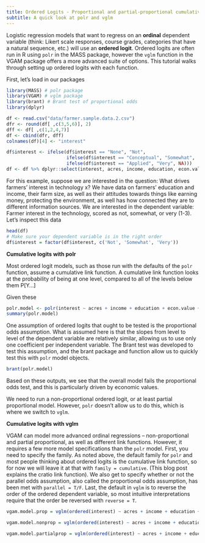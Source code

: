 ```yaml
---
title: Ordered Logits - Proportional and partial-proportional cumulative models
subtitle: A quick look at polr and vglm
---
```


Logistic regression models that want to regress on an **ordinal** dependent variable (think: Likert scale responses, course grades, categories that have a natural sequence, etc.) will use an **ordered logit**. Ordered logits are often run in R using `polr` in the MASS package, however the `vglm` function in the VGAM package offers a more advanced suite of options. This tutorial walks through setting up ordered logits with each function.  

First, let's load in our packages
```r
library(MASS) # polr package
library(VGAM) # vglm package
library(brant) # Brant test of proportional odds
library(dplyr)
```

```r
df <- read.csv("data/farmer.sample.data.2.csv")
dfr <- round(df[ ,c(3,5,6)], 2)
dff <- df[ ,c(1,2,4,7)]
df <- cbind(dfr, dff)
colnames(df)[4] <- "interest"

df$interest <- ifelse(df$interest == "None", "Not",
                      ifelse(df$interest == "Conceptual", "Somewhat",
                      ifelse(df$interest == "Applied", "Very", NA)))
df <- df %>% dplyr::select(interest, acres, income, education, econ.value, envt.value, info.count)
```

For this example, suppose we are interested in the question: What drives farmers' interest in technology x? We have data on farmers' education and income, their farm size, as well as their attitudes towards things like earning money, protecting the environment, as well has how connected they are to different information sources. We are interested in the dependent variable: Farmer interest in the technology, scored as not, somewhat, or very (1-3). Let's inspect this data
```r
head(df)
# Make sure your dependent variable is in the right order
df$interest = factor(df$interest, c('Not', 'Somewhat', 'Very'))
```

**Cumulative logits with polr**  

Most ordered logit models, such as those run with the defaults of the `polr` function, assume a cumulative link function. A cumulative link function looks at the probability of being at one level, compared to all of the levels below them P[Y...]

Given these

```r
polr.model <- polr(interest ~ acres + income + education + econ.value + envt.value + info.count, data = df, Hess = T)
summary(polr.model)
```

One assumption of ordered logits that ought to be tested is the proportional odds assumption. What is assumed here is that the slopes from level to level of the dependent variable are relatively similar, allowing us to use only one coefficient per independent variable. The Brant test was developed to test this assumption, and the brant package and function allow us to quickly test this with `polr` model objects.  
```r
brant(polr.model)
```

Based on these outputs, we see that the overall model fails the proportional odds test, and this is particularly driven by economic values. 

We need to run a non-proportional ordered logit, or at least partial proportional model. However,     `polr` doesn't allow us to do this, which is where we switch to `vglm`.

**Cumulative logits with vglm**  

VGAM can model more advanced ordinal regressions -- non-proportional and partial proportional, as well as different link functions. However, it requires a few more model specifications than the `polr` model. First, you need to specify the family. As noted above, the default family for `polr` and most people thinking about ordered logits is the cumulative link function, so for now we will leave it at that with `family = cumulative`. (This blog post explains the cratio link function). We also get to specify whether or not the parallel odds assumption, also called the proportional odds assumption, has been met with `parallel = T/F`. Last, the default in `vglm` is to reverse the order of the ordered dependent variable, so most intuitive interpretations require that the order be reversed with `reverse = T`.

```r
vgam.model.prop = vglm(ordered(interest) ~ acres + income + education + econ.value + envt.value + info.count, data = df, family=cumulative(parallel = T, reverse = T))

vgam.model.nonprop = vglm(ordered(interest) ~ acres + income + education + econ.value + envt.value + info.count,  data = df, family=cumulative(parallel = F, reverse = T))

vgam.model.partialprop = vglm(ordered(interest) ~ acres + income + education + econ.value + envt.value + info.count, data = df, family=cumulative(parallel = F ~ priority_econ, reverse = T))
```


